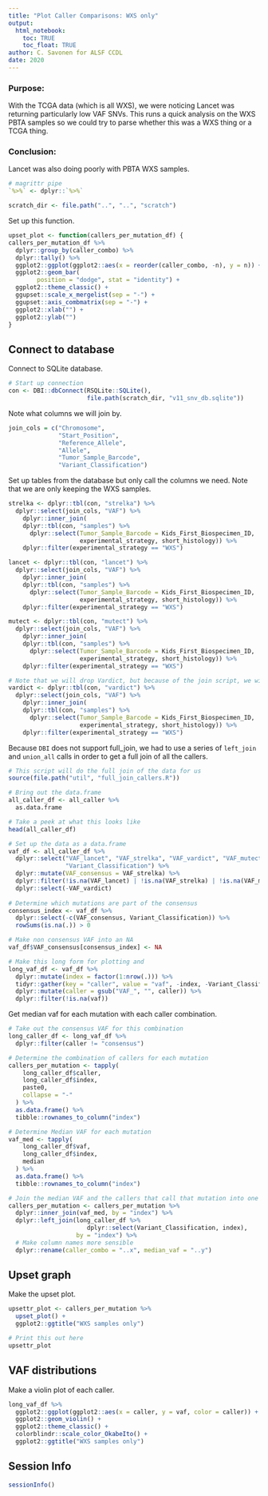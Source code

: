```yaml
---
title: "Plot Caller Comparisons: WXS only"
output: 
  html_notebook:
    toc: TRUE
    toc_float: TRUE
author: C. Savonen for ALSF CCDL
date: 2020
---
```


### Purpose: 
With the TCGA data (which is all WXS), we were noticing Lancet was returning 
particularly low VAF SNVs. This runs a quick analysis on the WXS PBTA samples so 
we could try to parse whether this was a WXS thing or a TCGA thing. 

### Conclusion: 
Lancet was also doing poorly with PBTA WXS samples. 

```r
# magrittr pipe
`%>%` <- dplyr::`%>%`

scratch_dir <- file.path("..", "..", "scratch")
```

Set up this function. 

```r
upset_plot <- function(callers_per_mutation_df) {
callers_per_mutation_df %>% 
  dplyr::group_by(caller_combo) %>%
  dplyr::tally() %>% 
  ggplot2::ggplot(ggplot2::aes(x = reorder(caller_combo, -n), y = n)) +
  ggplot2::geom_bar(
        position = "dodge", stat = "identity") +
  ggplot2::theme_classic() +
  ggupset::scale_x_mergelist(sep = "-") +
  ggupset::axis_combmatrix(sep = "-") +
  ggplot2::xlab("") +
  ggplot2::ylab("")
}
```

## Connect to database

Connect to SQLite database.

```r
# Start up connection
con <- DBI::dbConnect(RSQLite::SQLite(), 
                      file.path(scratch_dir, "v11_snv_db.sqlite"))
```

Note what columns we will join by.

```r
join_cols = c("Chromosome",
              "Start_Position",
              "Reference_Allele",
              "Allele",
              "Tumor_Sample_Barcode", 
              "Variant_Classification")
```

Set up tables from the database but only call the columns we need. 
Note that we are only keeping the WXS samples. 

```r
strelka <- dplyr::tbl(con, "strelka") %>% 
  dplyr::select(join_cols, "VAF") %>% 
    dplyr::inner_join(
    dplyr::tbl(con, "samples") %>% 
      dplyr::select(Tumor_Sample_Barcode = Kids_First_Biospecimen_ID,
                    experimental_strategy, short_histology)) %>% 
    dplyr::filter(experimental_strategy == "WXS")

lancet <- dplyr::tbl(con, "lancet") %>% 
  dplyr::select(join_cols, "VAF") %>% 
    dplyr::inner_join(
    dplyr::tbl(con, "samples") %>% 
      dplyr::select(Tumor_Sample_Barcode = Kids_First_Biospecimen_ID,
                    experimental_strategy, short_histology)) %>% 
    dplyr::filter(experimental_strategy == "WXS")

mutect <- dplyr::tbl(con, "mutect") %>% 
  dplyr::select(join_cols, "VAF") %>% 
    dplyr::inner_join(
    dplyr::tbl(con, "samples") %>%  
      dplyr::select(Tumor_Sample_Barcode = Kids_First_Biospecimen_ID,
                    experimental_strategy, short_histology)) %>% 
    dplyr::filter(experimental_strategy == "WXS")

# Note that we will drop Vardict, but because of the join script, we will keep it in for now. 
vardict <- dplyr::tbl(con, "vardict") %>% 
  dplyr::select(join_cols, "VAF") %>% 
    dplyr::inner_join(
    dplyr::tbl(con, "samples") %>% 
      dplyr::select(Tumor_Sample_Barcode = Kids_First_Biospecimen_ID,
                    experimental_strategy, short_histology)) %>% 
    dplyr::filter(experimental_strategy == "WXS")
```

Because `DBI` does not support full_join, we had to use a series of `left_join` and
`union_all` calls in order to get a full join of all the callers. 

```r
# This script will do the full join of the data for us
source(file.path("util", "full_join_callers.R"))

# Bring out the data.frame
all_caller_df <- all_caller %>%
  as.data.frame

# Take a peek at what this looks like
head(all_caller_df)
```

```r
# Set up the data as a data.frame
vaf_df <- all_caller_df %>% 
  dplyr::select("VAF_lancet", "VAF_strelka", "VAF_vardict", "VAF_mutect",
                "Variant_Classification") %>%
  dplyr::mutate(VAF_consensus = VAF_strelka) %>% 
  dplyr::filter(!is.na(VAF_lancet) | !is.na(VAF_strelka) | !is.na(VAF_mutect)) %>% 
  dplyr::select(-VAF_vardict)
 
# Determine which mutations are part of the consensus
consensus_index <- vaf_df %>%
  dplyr::select(-c(VAF_consensus, Variant_Classification)) %>%
  rowSums(is.na(.)) > 0

# Make non consensus VAF into an NA
vaf_df$VAF_consensus[consensus_index] <- NA

# Make this long form for plotting and 
long_vaf_df <- vaf_df %>% 
  dplyr::mutate(index = factor(1:nrow(.))) %>% 
  tidyr::gather(key = "caller", value = "vaf", -index, -Variant_Classification) %>% 
  dplyr::mutate(caller = gsub("VAF_", "", caller)) %>% 
  dplyr::filter(!is.na(vaf))
```

Get median vaf for each mutation with each caller combination. 

```r
# Take out the consensus VAF for this combination
long_caller_df <- long_vaf_df %>% 
  dplyr::filter(caller != "consensus")

# Determine the combination of callers for each mutation
callers_per_mutation <- tapply(
    long_caller_df$caller,
    long_caller_df$index,
    paste0,
    collapse = "-"
  ) %>% 
  as.data.frame() %>%
  tibble::rownames_to_column("index")

# Determine Median VAF for each mutation 
vaf_med <- tapply(
    long_caller_df$vaf,
    long_caller_df$index,
    median
  ) %>% 
  as.data.frame() %>%
  tibble::rownames_to_column("index")

# Join the median VAF and the callers that call that mutation into one data.frame
callers_per_mutation <- callers_per_mutation %>%
  dplyr::inner_join(vaf_med, by = "index") %>%
  dplyr::left_join(long_caller_df %>% 
                      dplyr::select(Variant_Classification, index), 
                   by = "index") %>%
  # Make column names more sensible
  dplyr::rename(caller_combo = "..x", median_vaf = "..y") 
```

## Upset graph

Make the upset plot. 

```r
upsettr_plot <- callers_per_mutation %>%
  upset_plot() + 
  ggplot2::ggtitle("WXS samples only")

# Print this out here
upsettr_plot
```

## VAF distributions

Make a violin plot of each caller. 

```r
long_vaf_df %>%
  ggplot2::ggplot(ggplot2::aes(x = caller, y = vaf, color = caller)) +
  ggplot2::geom_violin() +
  ggplot2::theme_classic() +
  colorblindr::scale_color_OkabeIto() + 
  ggplot2::ggtitle("WXS samples only")
```

## Session Info

```r
sessionInfo()
```
